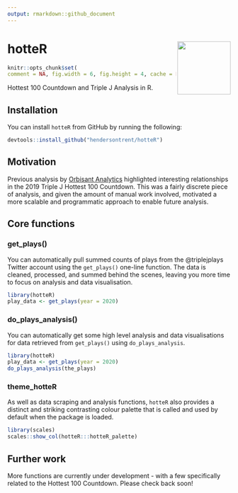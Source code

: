 ```yaml
---
output: rmarkdown::github_document
---
```


# hotteR <img src="man/figures/logo.png" align="right" width="120" />

```r
knitr::opts_chunk$set(
comment = NA, fig.width = 6, fig.height = 4, cache = FALSE)
```

Hottest 100 Countdown and Triple J Analysis in R.

## Installation

You can install `hotteR` from GitHub by running the following:

```r
devtools::install_github("hendersontrent/hotteR")
```

## Motivation

Previous analysis by [Orbisant Analytics](https://www.orbisantanalytics.com/hottest-100) highlighted interesting relationships in the 2019 Triple J Hottest 100 Countdown. This was a fairly discrete piece of analysis, and given the amount of manual work involved, motivated a more scalable and programmatic approach to enable future analysis.

## Core functions

### get_plays()

You can automatically pull summed counts of plays from the @triplejplays Twitter account using the `get_plays()` one-line function. The data is cleaned, processed, and summed behind the scenes, leaving you more time to focus on analysis and data visualisation.

```r
library(hotteR)
play_data <- get_plays(year = 2020)
```

### do_plays_analysis()

You can automatically get some high level analysis and data visualisations for data retrieved from `get_plays()` using `do_plays_analysis`.

```r
library(hotteR)
play_data <- get_plays(year = 2020)
do_plays_analysis(the_plays)
```

### theme_hotteR

As well as data scraping and analysis functions, `hotteR` also provides a distinct and striking contrasting colour palette that is called and used by default when the package is loaded.

```r
library(scales)
scales::show_col(hotteR:::hotteR_palette)
```

## Further work

More functions are currently under development - with a few specifically related to the Hottest 100 Countdown. Please check back soon!
